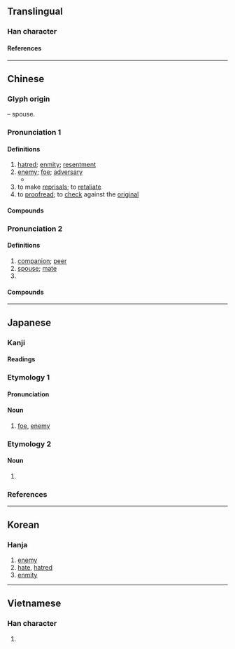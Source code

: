 {{also|讐}}
{{character info}}
==Translingual==

===Han character===
{{Han char|rn=9|rad=人|as=02|sn=4|four=24217|canj=OKN|ids=⿰亻九}}

====References====
{{Han ref|kx=0091.150|dkj=00355|dj=0193.070|hdz=10109.030|uh=4EC7}}

----

==Chinese==
{{zh-forms|alt=*讎-“resentment”}}

===Glyph origin===
{{Han etym}}
{{Han compound|人|alt1=亻|九|ls=psc|c1=s|c2=p|t1=person}} – spouse.

===Pronunciation 1===
{{zh-pron
|m=chóu
|c=sau4,cau4
|h=pfs=sù
|md=siù
|mn=siû
|w=3zeu
|mc=y
|oc=y
|cat=n,v
}}

====Definitions====
{{zh-hanzi}}

# [[hatred]]; [[enmity]]; [[resentment]]
# [[enemy]]; [[foe]]; [[adversary]]
#* {{zh-x|我 又 要 叫 你 和 女人 彼此 為{wéi} 仇。你 的 後裔 和 女人 的 後裔 也 彼此 為{wéi} 仇。|And I will put '''enmity''' between thee and the woman, and between thy seed and her seed.}}
# to make [[reprisal]]s; to [[retaliate]]
# to [[proofread]]; to [[check]] against the [[original]]

====Compounds====
{{zh-der|寇仇|九世之仇|報仇|借客報仇|前仇|同仇|仇疙瘩|復仇雪恥|借交報仇|夙仇|仇口兒|嫉惡若仇|口仇|報仇雪恥|公報私仇|千仇萬恨|仇敵|冤仇|恩將仇報|復仇|仇香|反目成仇|怨仇|尋仇|仇國論|官報私仇|嫉惡如仇|不解之仇|仇怨|仇視|報仇雪恨|仇家|世仇|仇殺|分天之仇|仇隙|同仇敵愾|一箭之仇|仇恨|仇人|切骨之仇|疾之如仇|瀝血之仇|私仇|朋比作仇|疾惡若仇|疾惡如仇|戴天之仇|敵愾同仇|疾之若仇|爵仇|深仇大恨|祁奚薦仇|解劍拜仇|靦顏事仇|記仇|結仇|親痛仇快|薄海同仇|血海深仇}}

===Pronunciation 2===
{{zh-pron
|m=qiú
|c=kau4
|mn=kiû
|w=3jjieu
|dial=n
|mc=y
|oc=y
|cat=n,pn
}}

====Definitions====
{{zh-hanzi}}

# [[companion]]; [[peer]]
# [[spouse]]; [[mate]]
# {{surname|zh}}

====Compounds====
{{zh-der|仇仇|仇偶}}

{{zh-cat|Intermediate}}

----

==Japanese==

===Kanji===
{{ja-kanji|grade=|rs=人02}}

====Readings====
{{ja-readings
|on=きゅう, ぐ
|kun=あだ-, かたき-
}}

===Etymology 1===
{{ja-kanjitab|あだ|yomi=k}}

====Pronunciation====
{{ja-pron|あだ|y=k|acc=2|acc_ref=DJR}}

====Noun====
{{ja-noun|あだ}}

# [[foe]], [[enemy]]

===Etymology 2===

====Noun====
{{ja-noun|かたき}}

# {{alternative form of|ja|敵}}

{{attention|ja|suffix too}}

===References===
<references/>

----

==Korean==

===Hanja===
{{ko-hanja|구}}

# [[enemy]]
# [[hate]], [[hatred]]
# [[enmity]]

----

==Vietnamese==

===Han character===
{{vi-readings|reading=[[cừu]]|rs=人02}}

# {{rfdef|vi|sort=人02}}